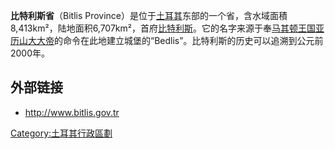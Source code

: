 {{Infobox Province TR
|name = Bitlis
|region = 中東安那托利亞
|area = 6,707
|total population = 328,767
|tpop_as_of= 2010
|popdens = 49.02
|licence = 13
|area_code = 434
|website= [http://www.bitlis.gov.tr http://www.bitlis.gov.tr]
}}
'''比特利斯省'''（Bitlis Province）是位于[[土耳其|土耳其]]东部的一个省，含水域面積8,413km²，陆地面积6,707km²，首府[[比特利斯|比特利斯]]。它的名字来源于奉[[马其顿王国|马其顿王国]][[亚历山大大帝|亚历山大大帝]]的命令在此地建立城堡的“Bedlis”。比特利斯的历史可以追溯到公元前2000年。

== 外部链接 ==
* [http://www.bitlis.gov.tr http://www.bitlis.gov.tr] {{Wayback|url=http://www.bitlis.gov.tr/ |date=20110426070503 }} 

{{Turkey-geo-stub}}
{{Turkey}}
{{normdaten}}
{{DEFAULTSORT:Bitlis}}
[[Category:土耳其行政區劃|Category:土耳其行政區劃]]